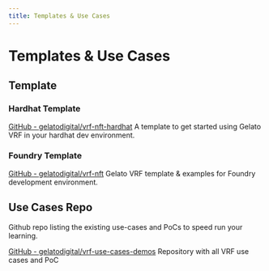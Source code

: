 ```yaml
---
title: Templates & Use Cases
---
```


# Templates & Use Cases

## Template

### Hardhat Template
[GitHub - gelatodigital/vrf-nft-hardhat](https://github.com/gelatodigital/vrf-nft-hardhat)
A template to get started using Gelato VRF in your hardhat dev environment.

### Foundry Template
[GitHub - gelatodigital/vrf-nft](https://github.com/gelatodigital/vrf-nft)
Gelato VRF template & examples for Foundry development environment.

## Use Cases Repo
Github repo listing the existing use-cases and PoCs to speed run your learning.

[GitHub - gelatodigital/vrf-use-cases-demos](https://github.com/gelatodigital/vrf-use-cases-demos)
Repository with all VRF use cases and PoC